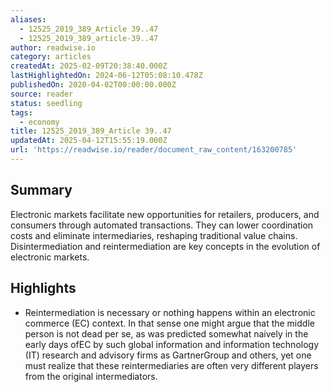 ```yaml
---
aliases:
  - 12525_2019_389_Article 39..47
  - 12525_2019_389_article-39..47
author: readwise.io
category: articles
createdAt: 2025-02-09T20:38:40.000Z
lastHighlightedOn: 2024-06-12T05:08:10.478Z
publishedOn: 2020-04-02T00:00:00.000Z
source: reader
status: seedling
tags:
  - economy
title: 12525_2019_389_Article 39..47
updatedAt: 2025-04-12T15:55:19.000Z
url: 'https://readwise.io/reader/document_raw_content/163200785'
---
```

## Summary

Electronic markets facilitate new opportunities for retailers, producers, and consumers through automated transactions. They can lower coordination costs and eliminate intermediaries, reshaping traditional value chains. Disintermediation and reintermediation are key concepts in the evolution of electronic markets.

## Highlights

- Reintermediation is necessary or nothing happens within an electronic commerce (EC) context. In that sense one might argue that the middle person is not dead per se, as was predicted somewhat naively in the early days ofEC by such global information and information technology (IT) research and advisory firms as GartnerGroup and others, yet one must realize that these reintermediaries are often very different players from the original intermediators.
